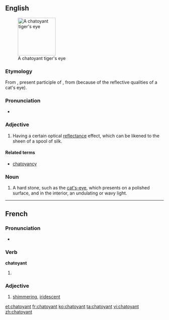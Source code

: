 ==English==
{{wikipedia|chatoyancy}}
[[Image:Tigers-Eye.jpg|thumb|120px|right|A chatoyant tiger's eye]]

===Etymology===
From {{etyl|fr|en}} {{term|chatoyant|lang=fr}}, present participle of {{term|chatoyer|lang=fr}}, from {{term|chat||cat|lang=fr}} (because of the reflective qualities of a cat's eye).

===Pronunciation===
* {{a|US}} {{IPA|/ʃəˈtɔɪənt/|lang=en}}

===Adjective===
{{en-adj}}

# {{context|jewelry|lang=en}} Having a certain optical [[reflectance]] effect, which can be likened to the sheen of a spool of silk.

====Related terms====
* [[chatoyancy]]

===Noun===
{{en-noun}}

# {{context|mineral|lang=en}} A hard stone, such as the [[cat's-eye]], which presents on a polished surface, and in the interior, an undulating or wavy light.

----

==French==

===Pronunciation===
* {{IPA|/ʃa.twa.jɑ̃/|lang=fr}}

===Verb===
'''chatoyant'''

# {{present participle of|chatoyer|lang=fr}}

===Adjective===
{{fr-adj}}

# [[shimmering]], [[iridescent]]

[[et:chatoyant]]
[[fr:chatoyant]]
[[ko:chatoyant]]
[[ta:chatoyant]]
[[vi:chatoyant]]
[[zh:chatoyant]]